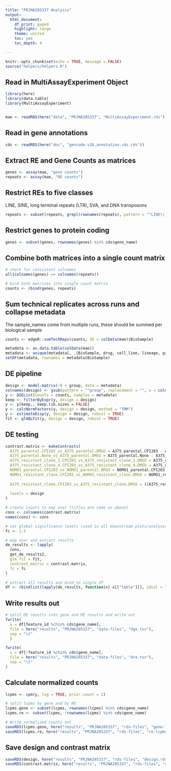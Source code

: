 ```yaml
---
title: "PRJNA285337 Analysis"
output:
  html_document:
    df_print: paged
    highlight: tango
    theme: united
    toc: yes
    toc_depth: 4

---
```


```r
knitr::opts_chunk$set(echo = TRUE, message = FALSE)
source("helpers/helpers.R")
```

## Read in MultiAssayExperiment Object

```r
library(here)
library(data.table)
library(MultiAssayExperiment)


mae <- readRDS(here("data", "PRJNA285337", "MultiAssayExperiment.rds"))
```

## Read in gene annotations

```r
cds <- readRDS(here("doc", "gencode.v26.annotation.cds.rds"))
```

## Extract RE and Gene Counts as matrices

```r
genes <- assay(mae, "gene counts")
repeats <- assay(mae, "RE counts")
```

## Restrict REs to five classes

LINE, SINE, long terminal repeats (LTR), SVA, and DNA transposons

```r
repeats <- subset(repeats, grepl(rownames(repeats), pattern = "^LINE\\.|^SINE\\.|^LTR\\.|.*\\.SVA\\..*|^DNA\\."))
```

## Restrict genes to protein coding

```r
genes <- subset(genes, rownames(genes) %in% cds$gene_name)
```

## Combine both matrices into a single count matrix

```r
# check for consistent colnames
all(colnames(genes) == colnames(repeats))

# bind both matrices into single count matrix
counts <- rbind(genes, repeats)
```

## Sum technical replicates across runs and collapse metadata

The sample_names come from multiple runs, these should be summed per biological 
sample

```r
counts <- edgeR::sumTechReps(counts, ID = colData(mae)$BioSample)

metadata <- as.data.table(colData(mae))
metadata <- unique(metadata[, .(BioSample, drug, cell_line, lineage, group)])
setDF(metadata, rownames = metadata$BioSample)
```

## DE pipeline

```r
design <- model.matrix(~0 + group, data = metadata)
colnames(design) <- gsub(pattern = "^group", replacement = "", x = colnames(design))
y <- DGEList(counts = counts, samples = metadata)
keep <- filterByExpr(y, design = design)
y <- y[keep,, keep.lib.sizes = FALSE]
y <- calcNormFactors(y, design = design, method = "TMM")
y <- estimateDisp(y, design = design, robust = TRUE)
fit <- glmQLFit(y, design = design, robust = TRUE)
```

## DE testing

```r
contrast.matrix <- makeContrasts(
  A375_parental.CPI203_vs_A375_parental.DMSO = A375_parental.CPI203 - A375_parental.DMSO,
  A375_parental.None_vs_A375_parental.DMSO = A375_parental.None - A375_parental.DMSO,
  A375_resistant_clone_1.CPI203_vs_A375_resistant_clone_1.DMSO = A375_resistant_clone_1.CPI203 - A375_resistant_clone_1.DMSO,
  A375_resistant_clone_4.CPI203_vs_A375_resistant_clone_4.DMSO = A375_resistant_clone_4.CPI203 - A375_resistant_clone_4.DMSO,
  NOMO1_parental.CPI203_vs_NOMO1_parental.DMSO = NOMO1_parental.CPI203 - NOMO1_parental.DMSO,
  NOMO1_resistant_clone.CPI203_vs_NOMO1_resistant_clone.DMSO = NOMO1_resistant_clone.CPI203 - NOMO1_resistant_clone.DMSO,
  
  A375_resistant_clone.CPI203_vs_A375_resistant_clone.DMSO = ((A375_resistant_clone_1.CPI203 + A375_resistant_clone_4.CPI203) / 2) - ((A375_resistant_clone_1.DMSO + A375_resistant_clone_4.DMSO) / 2),
  
  levels = design
)

# create inputs to map over (titles are same as above)
cons <- colnames(contrast.matrix)
names(cons) <- cons

# set global significance levels (used in all downstream plots/analyses)
fc <- 1.5

# map over and extract results
de_results <- lapply(
  cons, 
  get_de_results2, 
  glm_fit = fit, 
  contrast_matrix = contrast.matrix,
  fc = fc
)

# extract all results and bind to single df
df <- rbindlist(lapply(de_results, function(x) x[["table"]]), idcol = "contrast")
```

## Write results out

```r
# split DE results into gene and RE results and write out
fwrite(
  x = df[feature_id %chin% cds$gene_name],
  file = here("results", "PRJNA285337", "data-files", "dge.tsv"),
  sep = "\t"
  )

fwrite(
  x = df[!feature_id %chin% cds$gene_name],
  file = here("results", "PRJNA285337", "data-files", "dre.tsv"),
  sep = "\t"
)
```

## Calculate normalized counts

```r
lcpms <- cpm(y, log = TRUE, prior.count = 2)

# split lcpms by gene and by RE
lcpms.gene <- subset(lcpms, rownames(lcpms) %in% cds$gene_name)
lcpms.re <- subset(lcpms, !rownames(lcpms) %in% cds$gene_name)

# Write normalized counts out
saveRDS(lcpms.gene, here("results", "PRJNA285337", "rds-files", "gene-lcpms.rds"))
saveRDS(lcpms.re, here("results", "PRJNA285337", "rds-files", "re-lcpms.rds"))
```

## Save design and contrast matrix

```r
saveRDS(design, here("results", "PRJNA285337", "rds-files", "design.rds"))
saveRDS(contrast.matrix, here("results", "PRJNA285337", "rds-files", "contrast-matrix.rds"))
```
